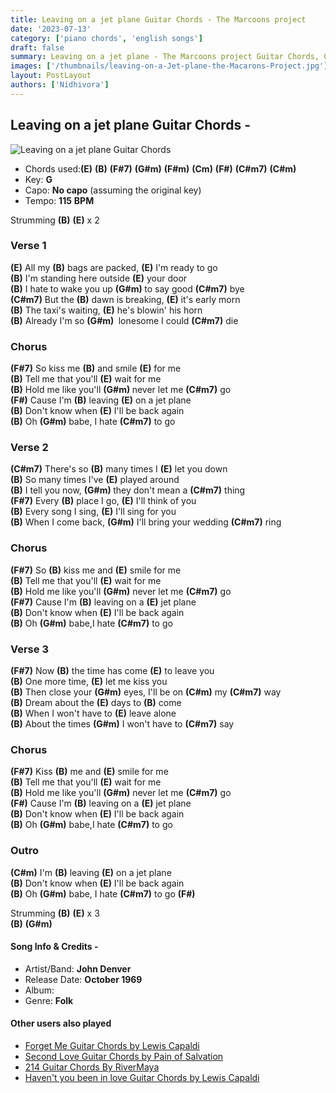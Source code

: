 ```yaml
---
title: Leaving on a jet plane Guitar Chords - The Marcoons project
date: '2023-07-13'
category: ['piano chords', 'english songs']
draft: false
summary: Leaving on a jet plane - The Marcoons project Guitar Chords, Chords used - (E) (B) (F#7) (G#m) (F#m) (Cm) (F#) (C#m7) (C#m), Key- G major
images: ['/thumbnails/leaving-on-a-Jet-plane-the-Macarons-Project.jpg']
layout: PostLayout
authors: ['Nidhivora']
---
```


## Leaving on a jet plane Guitar Chords -

![Leaving on a jet plane Guitar Chords](/thumbnails/leaving-on-a-Jet-plane-the-Macarons-Project.jpg)

- Chords used:**(E)** **(B)** **(F#7)** **(G#m)** **(F#m)** **(Cm)** **(F#)** **(C#m7)** **(C#m)**
- Key: **G**
- Capo: **No capo** (assuming the original key)
- Tempo: **115** **BPM**

Strumming **(B)** **(E)** x 2

### **Verse 1**

**(E)** All my **(B)** bags are packed, **(E)** I'm ready to go\
**(B)** I'm standing here outside **(E)** your door\
**(B)** I hate to wake you up **(G#m)** to say good **(C#m7)** bye\
**(C#m7)** But the **(B)** dawn is breaking, **(E)** it's early morn\
**(B)** The taxi's waiting, **(E)** he's blowin' his horn\
**(B)** Already I'm so **(G#m)**  lonesome I could **(C#m7)** die

### **Chorus**

**(F#7)** So kiss me **(B)** and smile **(E)** for me\
**(B)** Tell me that you'll **(E)** wait for me\
**(B)** Hold me like you'll **(G#m)** never let me **(C#m7)** go\
**(F#)** Cause I'm **(B)** leaving **(E)** on a jet plane\
**(B)** Don't know when **(E)** I'll be back again\
**(B)** Oh **(G#m)** babe, I hate **(C#m7)** to go

### **Verse 2**

**(C#m7)** There's so **(B)** many times I **(E)** let you down\
**(B)** So many times I've **(E)** played around\
**(B)** I tell you now, **(G#m)** they don't mean a **(C#m7)** thing\
**(F#7)** Every **(B)** place I go, **(E)** I'll think of you\
**(B)** Every song I sing, **(E)** I'll sing for you\
**(B)** When I come back, **(G#m)** I'll bring your wedding **(C#m7)** ring

### **Chorus**

**(F#7)** So **(B)** kiss me and **(E)** smile for me\
**(B)** Tell me that you'll **(E)** wait for me\
**(B)** Hold me like you'll **(G#m)** never let me **(C#m7)** go\
**(F#7)** Cause I'm **(B)** leaving on a **(E)** jet plane\
**(B)** Don't know when **(E)** I'll be back again\
**(B)** Oh **(G#m)** babe,I hate **(C#m7)** to go

### **Verse 3**

**(F#7)** Now **(B)** the time has come **(E)** to leave you\
**(B)** One more time, **(E)** let me kiss you\
**(B)** Then close your **(G#m)** eyes, I'll be on **(C#m)** my **(C#m7)** way\
**(B)** Dream about the **(E)** days to **(B)** come\
**(B)** When I won't have to **(E)** leave alone\
**(B)** About the times **(G#m)** I won't have to **(C#m7)** say

### **Chorus**

**(F#7)** Kiss **(B)** me and **(E)** smile for me\
**(B)** Tell me that you'll **(E)** wait for me\
**(B)** Hold me like you'll **(G#m)** never let me **(C#m7)** go\
**(F#)** Cause I'm **(B)** leaving on a **(E)** jet plane\
**(B)** Don't know when **(E)** I'll be back again\
**(B)** Oh **(G#m)** babe,I hate **(C#m7)** to go

### **Outro**

**(C#m)** I'm **(B)** leaving **(E)** on a jet plane\
**(B)** Don't know when **(E)** I'll be back again\
**(B)** Oh **(G#m)** babe, I hate **(C#m7)** to go **(F#)**

Strumming **(B)** **(E)** x 3\
**(B)** **(G#m)**

#### Song Info & Credits -

- Artist/Band: **John Denver**
- Release Date: **October 1969**
- Album:
- Genre: **Folk**

#### Other users also played

- [Forget Me Guitar Chords by Lewis Capaldi](https://www.chordsco.com/chords/forget-me-guitar-chords-by-lewis-capaldi)
- [Second Love Guitar Chords by Pain of Salvation](https://www.chordsco.com/chords/second-love-guitar-chords-by-pain-of-salvation)
- [214 Guitar Chords By RiverMaya](https://www.chordsco.com/chords/214-guitar-chords-by-river-maya)
- [Haven't you been in love Guitar Chords by Lewis Capaldi](https://www.chordsco.com/chords/havent-you-been-in-love-guitar-chords-by-lewis-capaldi)
